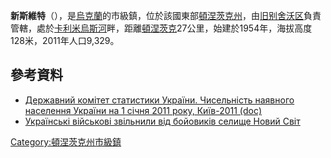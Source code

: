 {{coord|47|48|21|N|38|1|7|E|scale:100000|display=title}}

'''新斯維特'''（{{lang-uk|Новий Світ}}），是[[烏克蘭|烏克蘭]]的市級鎮，位於該國東部[[頓涅茨克州|頓涅茨克州]]，由[[旧别舍沃区|旧别舍沃区]]負責管轄，處於[[卡利米烏斯河|卡利米烏斯河]]畔，距離[[頓涅茨克|頓涅茨克]]27公里，始建於1954年，海拔高度128米，2011年人口9,329。

==參考資料==
*[https://web.archive.org/web/20121010205321/http://stat6.stat.lviv.ua/PXWEB2007/ukr/publ/2011/chnas.zip Державний комітет статистики України. Чисельність наявного населення України на 1 січня 2011 року, Київ-2011 (doc)]
* [http://tyzhden.ua/News/115882 Українські військові звільнили від бойовиків селище Новий Світ] {{Wayback|url=http://tyzhden.ua/News/115882 |date=20170324211946 }}

{{DEFAULTSORT:Новий Світ}}
[[Category:頓涅茨克州市級鎮|Category:頓涅茨克州市級鎮]]


{{Donetsk-geo-stub}}